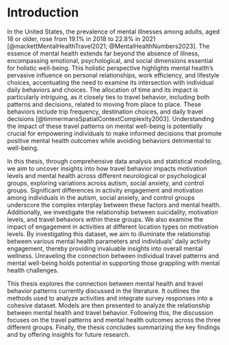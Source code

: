 # Introduction

In the United States, the prevalence of mental illnesses among adults, aged 18 or older, rose from 19.1% in 2018 to 22.8% in 2021 [@mackettMentalHealthTravel2021; @MentalHealthNumbers2023]. The essence of mental health extends far beyond the absence of illness, encompassing emotional, psychological, and social dimensions essential for holistic well-being. This holistic perspective highlights mental health's pervasive influence on personal relationships, work efficiency, and lifestyle choices, accentuating the need to examine its intersection with individual daily behaviors and choices. The allocation of time and its impact is particularly intriguing, as it closely ties to travel behavior, including both patterns and decisions, related to moving from place to place. These behaviors include trip frequency, destination choices, and daily travel decisions [@timmermansSpatialContextComplexity2003]. Understanding the impact of these travel patterns on mental well-being is potentially crucial for empowering individuals to make informed decisions that promote positive mental health outcomes while avoiding behaviors detrimental to well-being.

In this thesis, through comprehensive data analysis and statistical modeling, we aim to uncover insights into how travel behavior impacts motivation levels and mental health across different neurological or psychological groups, exploring variations across autism, social anxiety, and control groups. Significant differences in activity engagement and motivation among individuals in the autism, social anxiety, and control groups underscore the complex interplay between these factors and mental health. Additionally, we investigate the relationship between suicidality, motivation levels, and travel behaviors within these groups. We also examine the impact of engagement in activities at different location types on motivation levels. By investigating this dataset, we aim to illuminate the relationship between various mental health parameters and individuals' daily activity engagement, thereby providing invaluable insights into overall mental wellness. Unraveling the connection between individual travel patterns and mental well-being holds potential in supporting those grappling with mental health challenges.

This thesis explores the connection between mental health and travel behavior patterns currently discussed in the literature. It outlines the methods used to analyze activities and integrate survey responses into a cohesive dataset. Models are then presented to analyze the relationship between mental health and travel behavior. Following this, the discussion focuses on the travel patterns and mental health outcomes across the three different groups. Finally, the thesis concludes summarizing the key findings and by offering insights for future research.

